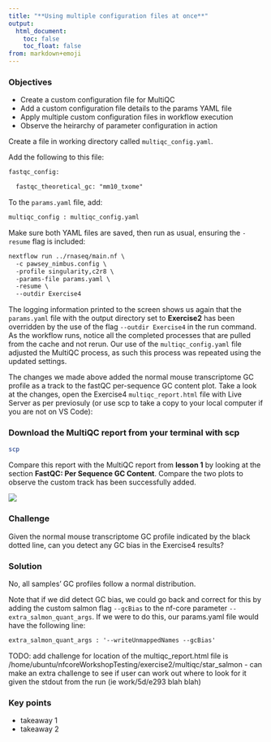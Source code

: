 ```yaml
---
title: "**Using multiple configuration files at once**"
output:
  html_document:
    toc: false
    toc_float: false
from: markdown+emoji
---
```


::: callout-tip
### Objectives{.unlisted}

- Create a custom configuration file for MultiQC
- Add a custom configuration file details to the params YAML file 
- Apply multiple custom configuration files in workflow execution
- Observe the heirarchy of parameter configuration in action
:::

Create a file in working directory called `multiqc_config.yaml`.

Add the following to this file:
```default
fastqc_config:  

  fastqc_theoretical_gc: "mm10_txome" 
```

To the `params.yaml` file, add:

```default
multiqc_config : multiqc_config.yaml 
```

Make sure both YAML files are saved, then run as usual, ensuring the `-resume` flag is included:

```default
nextflow run ../rnaseq/main.nf \
  -c pawsey_nimbus.config \
  -profile singularity,c2r8 \
  -params-file params.yaml \
  -resume \
  --outdir Exercise4
  ```

The logging information printed to the screen shows us again that the `params.yaml` file with the output directory set to **Exercise2** has been overridden by the use of the flag `--outdir Exercise4` in the run command. As the workflow runs, notice all the completed processes that are pulled from the cache and not rerun. Our use of the `multiqc_config.yaml` file adjusted the MultiQC process, as such this process was repeated using the updated settings. 

The changes we made above added the normal mouse transcriptome GC profile as a track to the fastQC per-sequence GC content plot. Take a look at the changes, open the Exercise4 `multiqc_report.html` file with Live Server as per previosuly (or use scp to take a copy to your local computer if you are not on VS Code):

::: {.callout-caution collapse="true"}
### Download the MultiQC report from your terminal with scp 

```bash
scp 
```
:::


Compare this report with the MultiQC report from **lesson 1** by looking at the section **FastQC: Per Sequence GC Content**. Compare the two plots to observe the custom track has been successfully added. 

![](../figs/2.4_MultiQC.png)

::: callout-tip
### **Challenge**{.unlisted}

Given the normal mouse transcriptome GC profile indicated by the black dotted line, can you detect any GC bias in the Exercise4 results? 
:::

::: {.callout-caution collapse="true"}
### Solution

No, all samples' GC profiles follow a normal distribution. 
:::

Note that if we did detect GC bias, we could go back and correct for this by adding the custom salmon flag `--gcBias` to the nf-core parameter `--extra_salmon_quant_args`. If we were to do this, our params.yaml file would have the following line:

```default
extra_salmon_quant_args : '--writeUnmappedNames --gcBias'
```

TODO: add challenge for location of the multiqc_report.html file is /home/ubuntu/nfcoreWorkshopTesting/exercise2/multiqc/star_salmon - can make an extra challenge to see if user can work out where to look for it given the stdout from the run (ie work/5d/e293 blah blah)

::: {.callout-note}
### **Key points**
- takeaway 1
- takeaway 2
:::
  